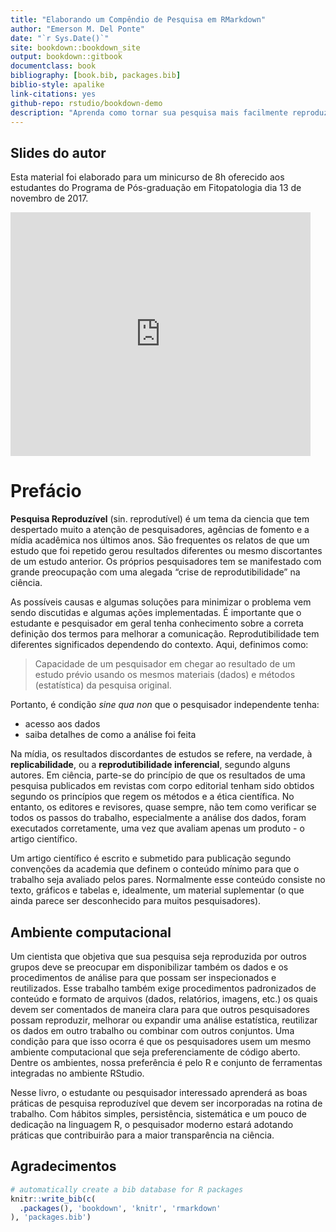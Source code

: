 ```yaml
--- 
title: "Elaborando um Compêndio de Pesquisa em RMarkdown"
author: "Emerson M. Del Ponte"
date: "`r Sys.Date()`"
site: bookdown::bookdown_site
output: bookdown::gitbook
documentclass: book
bibliography: [book.bib, packages.bib]
biblio-style: apalike
link-citations: yes
github-repo: rstudio/bookdown-demo
description: "Aprenda como tornar sua pesquisa mais facilmente reproduzível elaborando o compêndio de pesquisa no ambiente RStudio."
---
```


## Slides do autor {-}

Esta material foi elaborado para um minicurso de 8h oferecido aos estudantes do Programa de Pós-graduação em Fitopatologia dia 13 de novembro de 2017. 

<iframe frameborder="0" src="https://docs.google.com/presentation/d/e/2PACX-1vQkZr6Oy04ZxpgWRYrwfFxZoaoq66-Cx920XvHMycFnPlRbUlARnadF6w7Nh4RcrSPYWkwFFsqgPFUu/embed?start=false&loop=false&delayms=3000" frameborder="0" width="480" height="390" allowfullscreen="true" mozallowfullscreen="true" webkitallowfullscreen="true"></iframe>

# Prefácio {-}


**Pesquisa Reproduzível** (sin. reprodutível) é um tema da ciencia que tem despertado muito a atenção de pesquisadores, agências de fomento e a mídia acadêmica nos últimos anos. São frequentes os relatos de que um estudo que foi repetido gerou resultados diferentes ou mesmo discortantes de um estudo anterior. Os próprios pesquisadores tem se manifestado com grande preocupação com uma alegada "crise de reprodutibilidade" na ciência. 

As possíveis causas e algumas soluções para minimizar o problema vem sendo discutidas e algumas ações implementadas. É importante que o estudante e pesquisador em geral tenha conhecimento sobre a correta definição dos termos para melhorar a comunicação. Reprodutibilidade tem diferentes significados dependendo do contexto. Aqui, definimos como:  

> Capacidade de um pesquisador em chegar ao resultado de um estudo prévio usando os mesmos materiais (dados) e métodos (estatística) da pesquisa original.   

Portanto, é condição *sine qua non* que o pesquisador independente tenha:

- acesso aos dados
- saiba detalhes de como a análise foi feita

Na mídia, os resultados discordantes de estudos se refere, na verdade, à **replicabilidade**, ou a **reprodutibilidade inferencial**, segundo alguns autores. Em ciência, parte-se do princípio de que os resultados de uma pesquisa publicados em revistas com corpo editorial tenham sido obtidos segundo os princípios que regem os métodos e a ética científica. No entanto, os editores e revisores, quase sempre, não tem como verificar se todos os passos do trabalho, especialmente a análise dos dados, foram executados corretamente, uma vez que avaliam apenas um produto - o artigo científico. 

Um artigo científico é escrito e submetido para publicação segundo convenções da academia que definem o conteúdo mínimo para que o trabalho seja avaliado pelos pares. Normalmente esse conteúdo consiste no texto, gráficos e tabelas e, idealmente, um material suplementar (o que ainda parece ser desconhecido para muitos pesquisadores). 


## Ambiente computacional {-}

Um cientista que objetiva que sua pesquisa seja reproduzida por outros grupos deve se preocupar em disponibilizar também os dados e os procedimentos de análise para que possam ser inspecionados e reutilizados. Esse trabalho também exige procedimentos padronizados de conteúdo e formato de arquivos (dados, relatórios, imagens, etc.) os quais devem ser comentados de maneira clara para que outros pesquisadores possam reproduzir, melhorar ou expandir uma análise estatística, reutilizar os dados em outro trabalho ou combinar com outros conjuntos. Uma condição para que isso ocorra é que os pesquisadores usem um mesmo ambiente computacional que seja preferenciamente de código aberto. Dentre os ambientes, nossa preferência é pelo R e conjunto de ferramentas integradas no ambiente RStudio.

Nesse livro, o estudante ou pesquisador interessado aprenderá as boas práticas de pesquisa reproduzível que devem ser incorporadas na rotina de trabalho. Com hábitos simples, persistência, sistemática e um pouco de dedicação na linguagem R, o pesquisador moderno estará adotando práticas que contribuirão para a maior transparência na ciência.



## Agradecimentos {-}




```r
# automatically create a bib database for R packages
knitr::write_bib(c(
  .packages(), 'bookdown', 'knitr', 'rmarkdown'
), 'packages.bib')
```
